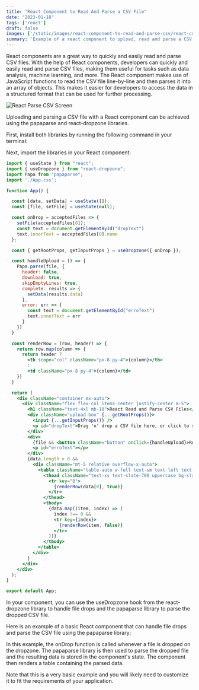 ```yaml
---
title: "React Component to Read And Parse a CSV File"
date: "2023-01-18"
tags: ['react']
draft: false
images: ['/static/images/react-component-to-read-and-parse-csv/react-csv-parse.webp']
summary: 'Example of a react component to upload, read and parse a CSV file.'
---
```


React components are a great way to quickly and easily read and parse CSV files. With the help of React components, developers can quickly and easily read and parse CSV files, making them useful for tasks such as data analysis, machine learning, and more. The React component makes use of JavaScript functions to read the CSV file line-by-line and then parses it into an array of objects. This makes it easier for developers to access the data in a structured format that can be used for further processing.

<ImageCard>
    <Image 
      className="rounded-lg w-auto h-auto" 
      src="/static/images/react-component-to-read-and-parse-csv/react-parse-csv-01.webp" 
      alt="React Parse CSV Screen" 
      width={700} 
      height={284} />
</ImageCard>

Uploading and parsing a CSV file with a React component can be achieved using the papaparse and react-dropzone libraries.

First, install both libraries by running the following command in your terminal:

Next, import the libraries in your React component:

```jsx
import { useState } from "react";
import { useDropzone } from "react-dropzone";
import Papa from "papaparse";
import './App.css';

function App() {

  const [data, setData] = useState([]);
  const [file, setFile] = useState(null);

  const onDrop = acceptedFiles => {
    setFile(acceptedFiles[0]);
    const text = document.getElementById("dropText")
    text.innerText = acceptedFiles[0].name
  };

  const { getRootProps, getInputProps } = useDropzone({ onDrop });

  const handleUpload = () => {
    Papa.parse(file, {
      header: false,
      download: true,
      skipEmptyLines: true,
      complete: results => {
        setData(results.data)
      },
      error: err => {
        const text = document.getElementById("erroText")
        text.innerText = err
      }
    })
  }

  const renderRow = (row, header) => {
    return row.map(column => {
      return header ? 
        <th scope="col" className="px-8 py-4">{column}</th> 
        : 
        <td className="px-8 py-4">{column}</td>
    })
  }

  return (
    <div className="container mx-auto">
      <div className="flex flex-col items-center justify-center m-5">
        <h1 className="text-4xl mb-10">React Read and Parse CSV Files</h1>
        <div className="upload-box" {...getRootProps()}>
          <input {...getInputProps()} />
          <p id="dropText">Drag 'n' drop a CSV file here, or click to select a file</p>
        </div>
        <div>
          {file && <button className="button" onClick={handleUpload}>Read File</button>}
          <p id="erroText"></p>
        </div>
        {data.length > 0 &&
          <div className="mt-5 relative overflow-x-auto">
            <table className="table-auto w-full text-sm text-left text-slate-500 dark:text-slate-400">
              <thead className="text-xs text-slate-700 uppercase bg-slate-200 dark:bg-slate-700 dark:text-slate-400">
                <tr key="0">
                  {renderRow(data[0], true)}
                </tr>
              </thead>
              <tbody>
                {data.map((item, index) => (
                  index !== 0 &&
                  <tr key={index}>
                    {renderRow(item, false)}
                  </tr>
                ))}
              </tbody>
            </table>
          </div>
        }
      </div>
    </div>
  );
}

export default App;

```

In your component, you can use the useDropzone hook from the react-dropzone library to handle file drops and the papaparse library to parse the dropped CSV file.

Here is an example of a basic React component that can handle file drops and parse the CSV file using the papaparse library:

In this example, the onDrop function is called whenever a file is dropped on the dropzone. The papaparse library is then used to parse the dropped file and the resulting data is stored in the component's state. The component then renders a table containing the parsed data.

Note that this is a very basic example and you will likely need to customize it to fit the requirements of your application.
